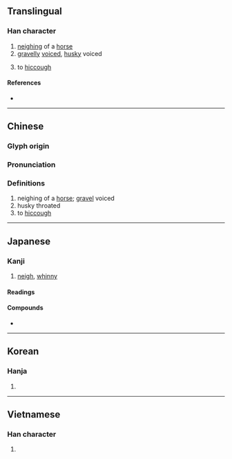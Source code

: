 {{character info/new}}
==Translingual==

===Han character===
{{Han char|rn=30|rad=口|as=12|sn=15|four=62021|canj=RTCL|ids=⿰口斯}}

# [[neigh]]ing of a [[horse]]
# [[gravelly]] [[voice]]d, [[husky]] voiced
# {{lb|mul|Cantonese}} to [[hiccough]]

====References====
* {{Han ref|kx=0207.140|dkj=04260|dj=0430.120|hdz=10681.060|uh=5636|ud=22070|bh=BC52|bd=48210}}

----

==Chinese==
{{zh-forms}}

===Glyph origin===
{{Han etym}}

===Pronunciation===
{{zh-pron
|m=sī
|c=sai1,si1
|h=pfs=sê
|md=
|mn=qz:sir/xm,zz:su
|w=
|mc=y
|oc=y
|cat=
}}

===Definitions===
{{zh-hanzi}}

# neighing of a [[horse]]; [[gravel]] voiced
# husky throated
# to [[hiccough]]
 
----

==Japanese==

===Kanji===
{{ja-kanji|grade=|rs=口12}}

# [[neigh]], [[whinny]]

====Readings====
{{ja-readings
|goon=さい
|kanon=せい
|kanyoon=し
|kun=いなな-く, いば-える<いば-へる, ころろ-く
}}

====Compounds====
* {{ja-r|悲嘶|ひせい}}

----

==Korean==

===Hanja===
{{ko-hanja|hangeul=시|rv=si|mr=si}}

# {{defn|lang=ko|sort=口12}}

----

==Vietnamese==

===Han character===
{{vi-hantu|[[tê]]|rs=口12}}

# {{defn|lang=vi|sort=口12}}